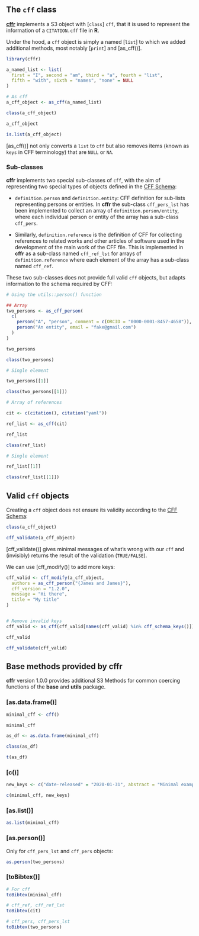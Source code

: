 ## The `cff` class

[**cffr**](https://cran.r-project.org/package=cffr) implements a S3 object with
[`class`] `cff`, that it is used to represent the information of a
`CITATION.cff` file in **R**.

Under the hood, a `cff` object is simply a named [`list`] to which we added
additional methods, most notably [`print`] and [as_cff()].

```r
library(cffr)
```

```r
a_named_list <- list(
  first = "I", second = "am", third = "a", fourth = "list",
  fifth = "with", sixth = "names", "none" = NULL
)

# As cff
a_cff_object <- as_cff(a_named_list)

class(a_cff_object)

a_cff_object

is.list(a_cff_object)
```

[as_cff()] not only converts a `list` to `cff` but also removes items (known as
`keys` in CFF terminology) that are `NULL` or `NA`.

### Sub-classes

**cffr** implements two special sub-classes of `cff`, with the aim of
representing two special types of objects defined in the [CFF
Schema](https://github.com/citation-file-format/citation-file-format/blob/main/schema-guide.md):

-   `definition.person` and `definition.entity`: CFF definition for sub-lists
    representing persons or entities. In **cffr** the sub-class `cff_pers_lst`
    has been implemented to collect an array of `definition.person/entity`,
    where each individual person or entity of the array has a sub-class
    `cff_pers`.

-   Similarly, `definition.reference` is the definition of CFF for collecting
    references to related works and other articles of software used in the
    development of the main work of the CFF file. This is implemented in
    **cffr** as a sub-class named `cff_ref_lst` for arrays of
    `definition.reference` where each element of the array has a sub-class named
    `cff_ref`.

These two sub-classes does not provide full valid `cff` objects, but adapts
information to the schema required by CFF:

```r
# Using the utils::person() function

## Array
two_persons <- as_cff_person(
  c(
    person("A", "person", comment = c(ORCID = "0000-0001-8457-4658")),
    person("An entity", email = "fake@gmail.com")
  )
)

two_persons

class(two_persons)

# Single element

two_persons[[1]]

class(two_persons[[1]])

# Array of references

cit <- c(citation(), citation("yaml"))

ref_list <- as_cff(cit)

ref_list

class(ref_list)

# Single element

ref_list[[1]]

class(ref_list[[1]])
```

## Valid `cff` objects

Creating a `cff` object does not ensure its validity according to the [CFF
Schema](https://github.com/citation-file-format/citation-file-format/blob/main/schema-guide.md):

```r
class(a_cff_object)

cff_validate(a_cff_object)
```

[cff_validate()] gives minimal messages of what's wrong with our `cff` and
(invisibly) returns the result of the validation (`TRUE/FALSE`).

We can use [cff_modify()] to add more keys:

```r
cff_valid <- cff_modify(a_cff_object,
  authors = as_cff_person("{James and James}"),
  cff_version = "1.2.0",
  message = "Hi there",
  title = "My title"
)


# Remove invalid keys
cff_valid <- as_cff(cff_valid[names(cff_valid) %in% cff_schema_keys()])

cff_valid

cff_validate(cff_valid)
```

## Base methods provided by **cffr**

**cffr** version 1.0.0 provides additional S3 Methods for common coercing
functions of the **base** and **utils** package.

### [as.data.frame()]

```r
minimal_cff <- cff()

minimal_cff

as_df <- as.data.frame(minimal_cff)

class(as_df)

t(as_df)
```

### [c()]

```r
new_keys <- c("date-released" = "2020-01-31", abstract = "Minimal example")

c(minimal_cff, new_keys)
```

### [as.list()]

```r
as.list(minimal_cff)
```

### [as.person()]

Only for `cff_pers_lst` and `cff_pers` objects:

```r
as.person(two_persons)
```

### [toBibtex()]

```r
# For cff
toBibtex(minimal_cff)

# cff_ref, cff_ref_lst
toBibtex(cit)

# cff_pers, cff_pers_lst
toBibtex(two_persons)
```
